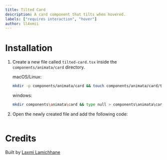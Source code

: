 ```yaml
---
title: Tilted Card
description: A card component that tilts when hovered.
labels: ["requires interaction", "hover"]
author: ll4xmii
---
```


<ComponentPreview name="card-tilted-card--docs" />

# Installation

1. Create a new file called `tilted-card.tsx` inside the `components/animata/card` directory.

   macOS/Linux:

   ```bash
   mkdir -p components/animata/card && touch components/animata/card/tilted-card.tsx
   ```

   windows:

   ```bash
   mkdir components\animata\card && type null > components\animata\card\tilted-card.tsx
   ```

2. Open the newly created file and add the following code:

```jsx file=<rootDir>/animata/card/tilted-card.tsx

```

# Credits

Built by [Laxmi Lamichhane](https://github.com/llaxmi)
